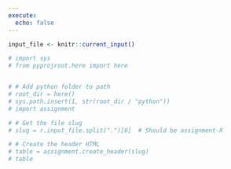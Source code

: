 ```yaml
---
execute: 
  echo: false
---
```


```r
input_file <- knitr::current_input()
```

```python
# import sys
# from pyprojroot.here import here


# # Add python folder to path
# root_dir = here()
# sys.path.insert(1, str(root_dir / "python"))
# import assignment

# # Get the file slug
# slug = r.input_file.split(".")[0]  # Should be assignment-X

# # Create the header HTML
# table = assignment.create_header(slug)
# table
```
